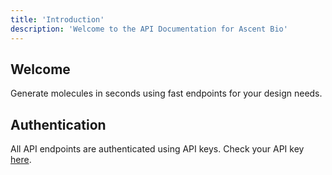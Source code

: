 ```yaml
---
title: 'Introduction'
description: 'Welcome to the API Documentation for Ascent Bio'
---
```


## Welcome

Generate molecules in seconds using fast endpoints for your design needs.

## Authentication

All API endpoints are authenticated using API keys. Check your API key [here](https://platform.ascentbio.xyz/home).
